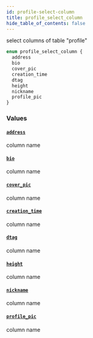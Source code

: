 ```yaml
---
id: profile-select-column
title: profile_select_column
hide_table_of_contents: false
---
```


select columns of table "profile"

```graphql
enum profile_select_column {
  address
  bio
  cover_pic
  creation_time
  dtag
  height
  nickname
  profile_pic
}
```

### Values

#### [`address`](#)

column name

#### [`bio`](#)

column name

#### [`cover_pic`](#)

column name

#### [`creation_time`](#)

column name

#### [`dtag`](#)

column name

#### [`height`](#)

column name

#### [`nickname`](#)

column name

#### [`profile_pic`](#)

column name

